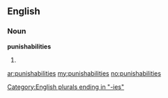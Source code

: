 ==English==

===Noun===
'''punishabilities'''

# {{plural of|[[punishability]]}}

[[Category:English plurals ending in "-ies"]]

[[ar:punishabilities]]
[[my:punishabilities]]
[[no:punishabilities]]
